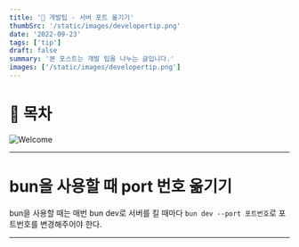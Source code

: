 ```yaml
---
title: '💖 개발팁 - 서버 포트 옮기기'
thumbSrc: '/static/images/developertip.png'
date: '2022-09-23'
tags: ['tip']
draft: false
summary: '본 포스트는 개발 팁을 나누는 글입니다.'
images: ['/static/images/developertip.png']
---
```


# 📌 목차

![Welcome](/static/images/developertip.png)

---

# bun을 사용할 때 port 번호 옮기기

bun을 사용할 때는 매번 bun dev로 서버를 킬 때마다
`bun dev --port 포트번호`로 포트번호를 변경해주어야 한다.

---
